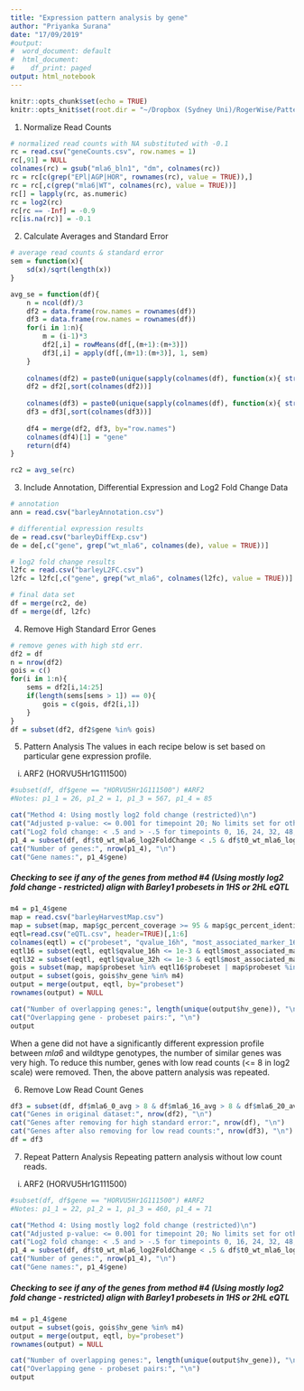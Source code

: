 ```yaml
---
title: "Expression pattern analysis by gene"
author: "Priyanka Surana"
date: "17/09/2019"
#output:
#  word_document: default
#  html_document:
#    df_print: paged
output: html_notebook
---
```


```r
knitr::opts_chunk$set(echo = TRUE)
knitr::opts_knit$set(root.dir = "~/Dropbox (Sydney Uni)/RogerWise/PatternAnalysis/")
```

1. Normalize Read Counts
```r
# normalized read counts with NA substituted with -0.1
rc = read.csv("geneCounts.csv", row.names = 1)
rc[,91] = NULL
colnames(rc) = gsub("mla6_bln1", "dm", colnames(rc))
rc = rc[c(grep("EPl|AGP|HOR", rownames(rc), value = TRUE)),]
rc = rc[,c(grep("mla6|WT", colnames(rc), value = TRUE))]
rc[] = lapply(rc, as.numeric)
rc = log2(rc)
rc[rc == -Inf] = -0.9
rc[is.na(rc)] = -0.1
```

2. Calculate Averages and Standard Error
```r
# average read counts & standard error
sem = function(x){
	sd(x)/sqrt(length(x))
}

avg_se = function(df){
	n = ncol(df)/3
	df2 = data.frame(row.names = rownames(df))
	df3 = data.frame(row.names = rownames(df))
	for(i in 1:n){
		m = (i-1)*3
		df2[,i] = rowMeans(df[,(m+1):(m+3)])
		df3[,i] = apply(df[,(m+1):(m+3)], 1, sem)
	}
	
	colnames(df2) = paste0(unique(sapply(colnames(df), function(x){ strsplit(x, "_r")[[1]][1] }, USE.NAMES = FALSE)), "_avg")
	df2 = df2[,sort(colnames(df2))]
	
	colnames(df3) = paste0(unique(sapply(colnames(df), function(x){ strsplit(x, "_r")[[1]][1] }, USE.NAMES = FALSE)), "_sem")
	df3 = df3[,sort(colnames(df3))]
	
	df4 = merge(df2, df3, by="row.names")
	colnames(df4)[1] = "gene"
	return(df4)
}

rc2 = avg_se(rc)
```

3. Include Annotation, Differential Expression and Log2 Fold Change Data
```r
# annotation
ann = read.csv("barleyAnnotation.csv")

# differential expression results
de = read.csv("barleyDiffExp.csv")
de = de[,c("gene", grep("wt_mla6", colnames(de), value = TRUE))]

# log2 fold change results
l2fc = read.csv("barleyL2FC.csv")
l2fc = l2fc[,c("gene", grep("wt_mla6", colnames(l2fc), value = TRUE))]

# final data set
df = merge(rc2, de)
df = merge(df, l2fc)
```

4. Remove High Standard Error Genes
```r
# remove genes with high std err.
df2 = df
n = nrow(df2)
gois = c()
for(i in 1:n){
	sems = df2[i,14:25]
	if(length(sems[sems > 1]) == 0){
		gois = c(gois, df2[i,1])
	}
}
df = subset(df2, df2$gene %in% gois)
```

5. Pattern Analysis
The values in each recipe below is set based on particular gene expression profile.

i. ARF2 (HORVU5Hr1G111500)
```r
#subset(df, df$gene == "HORVU5Hr1G111500") #ARF2
#Notes: p1_1 = 26, p1_2 = 1, p1_3 = 567, p1_4 = 85

cat("Method 4: Using mostly log2 fold change (restricted)\n")
cat("Adjusted p-value: <= 0.001 for timepoint 20; No limits set for other timepoints\n")
cat("Log2 fold change: < .5 and > -.5 for timepoints 0, 16, 24, 32, 48; > 1 for timepoint 20\n")
p1_4 = subset(df, df$t0_wt_mla6_log2FoldChange < .5 & df$t0_wt_mla6_log2FoldChange > -.5 & df$t16_wt_mla6_log2FoldChange < .5 & df$t16_wt_mla6_log2FoldChange > -.5 & df$t20_wt_mla6_padj <= 0.001 & df$t20_wt_mla6_log2FoldChange > 1 & df$t24_wt_mla6_log2FoldChange < .5 & df$t24_wt_mla6_log2FoldChange > -.5 & df$t32_wt_mla6_log2FoldChange < .5 & df$t32_wt_mla6_log2FoldChange > -.5 & df$t48_wt_mla6_log2FoldChange < .5 & df$t48_wt_mla6_log2FoldChange > -.5)
cat("Number of genes:", nrow(p1_4), "\n")
cat("Gene names:", p1_4$gene)
```

##### Checking to see if any of the genes from method #4 (Using mostly log2 fold change - restricted) align with Barley1 probesets in 1HS or 2HL eQTL
```r
m4 = p1_4$gene
map = read.csv("barleyHarvestMap.csv")
map = subset(map, map$gc_percent_coverage >= 95 & map$gc_percent_identity >= 95)[,c("hv_gene", "probeset")]
eqtl=read.csv("eQTL.csv", header=TRUE)[,1:6]
colnames(eqtl) = c("probeset", "qvalue_16h", "most_associated_marker_16h", "qvalue_32h", "most_associated_marker_32h", "bb4_expression_pattern")
eqtl16 = subset(eqtl, eqtl$qvalue_16h <= 1e-3 & eqtl$most_associated_marker_16h %in% c("2H.63", "2H.65", "2H.66", "2H.67", "2H.68"))
eqtl32 = subset(eqtl, eqtl$qvalue_32h <= 1e-3 & eqtl$most_associated_marker_32h %in% c("1H.03", "1H.04", "1H.05", "1H.06", "1H.07", "1H.08"))
gois = subset(map, map$probeset %in% eqtl16$probeset | map$probeset %in% eqtl32$probeset)
output = subset(gois, gois$hv_gene %in% m4)
output = merge(output, eqtl, by="probeset")
rownames(output) = NULL

cat("Number of overlapping genes:", length(unique(output$hv_gene)), "\n")
cat("Overlapping gene - probeset pairs:", "\n")
output
```

When a gene did not have a significantly different expression profile between *mla6* and wildtype genotypes, the number of similar genes was very high. To reduce this number, genes with low read counts (<= 8 in log2 scale) were removed. Then, the above pattern analysis was repeated.

6. Remove Low Read Count Genes
```r
df3 = subset(df, df$mla6_0_avg > 8 & df$mla6_16_avg > 8 & df$mla6_20_avg > 8 & df$mla6_24_avg > 8 & df$mla6_32_avg > 8 & df$mla6_48_avg > 8 & df$WT_0_avg > 8 & df$WT_16_avg > 8 & df$WT_20_avg > 8 & df$WT_24_avg > 8 & df$WT_32_avg > 8 & df$WT_48_avg > 8)
cat("Genes in original dataset:", nrow(df2), "\n")
cat("Genes after removing for high standard error:", nrow(df), "\n")
cat("Genes after also removing for low read counts:", nrow(df3), "\n")
df = df3
```

7. Repeat Pattern Analysis
Repeating pattern analysis without low count reads.

i. ARF2 (HORVU5Hr1G111500)
```r
#subset(df, df$gene == "HORVU5Hr1G111500") #ARF2
#Notes: p1_1 = 22, p1_2 = 1, p1_3 = 460, p1_4 = 71

cat("Method 4: Using mostly log2 fold change (restricted)\n")
cat("Adjusted p-value: <= 0.001 for timepoint 20; No limits set for other timepoints\n")
cat("Log2 fold change: < .5 and > -.5 for timepoints 0, 16, 24, 32, 48; > 1 for timepoint 20\n")
p1_4 = subset(df, df$t0_wt_mla6_log2FoldChange < .5 & df$t0_wt_mla6_log2FoldChange > -.5 & df$t16_wt_mla6_log2FoldChange < .5 & df$t16_wt_mla6_log2FoldChange > -.5 & df$t20_wt_mla6_padj <= 0.001 & df$t20_wt_mla6_log2FoldChange > 1 & df$t24_wt_mla6_log2FoldChange < .5 & df$t24_wt_mla6_log2FoldChange > -.5 & df$t32_wt_mla6_log2FoldChange < .5 & df$t32_wt_mla6_log2FoldChange > -.5 & df$t48_wt_mla6_log2FoldChange < .5 & df$t48_wt_mla6_log2FoldChange > -.5)
cat("Number of genes:", nrow(p1_4), "\n")
cat("Gene names:", p1_4$gene)
```

##### Checking to see if any of the genes from method #4 (Using mostly log2 fold change - restricted) align with Barley1 probesets in 1HS or 2HL eQTL
```r
m4 = p1_4$gene
output = subset(gois, gois$hv_gene %in% m4)
output = merge(output, eqtl, by="probeset")
rownames(output) = NULL

cat("Number of overlapping genes:", length(unique(output$hv_gene)), "\n")
cat("Overlapping gene - probeset pairs:", "\n")
output
```
